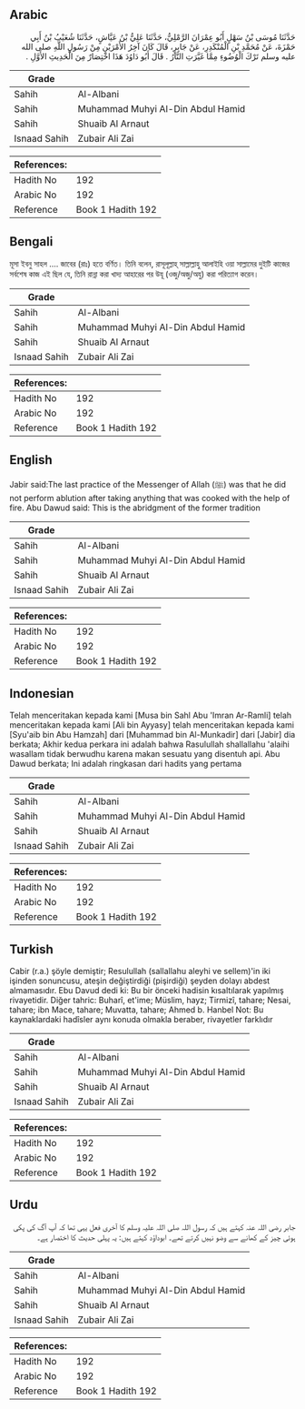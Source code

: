 ## Arabic


<div dir="rtl" lang="ar" style={{fontSize:'larger',backgroundColor:'#f8f9fa',padding:20}}>
حَدَّثَنَا مُوسَى بْنُ سَهْلٍ أَبُو عِمْرَانَ الرَّمْلِيُّ، حَدَّثَنَا عَلِيُّ بْنُ عَيَّاشٍ، حَدَّثَنَا شُعَيْبُ بْنُ أَبِي حَمْزَةَ، عَنْ مُحَمَّدِ بْنِ الْمُنْكَدِرِ، عَنْ جَابِرٍ، قَالَ كَانَ آخِرُ الأَمْرَيْنِ مِنْ رَسُولِ اللَّهِ صلى الله عليه وسلم تَرْكَ الْوُضُوءِ مِمَّا غَيَّرَتِ النَّارُ ‏.‏ قَالَ أَبُو دَاوُدَ هَذَا اخْتِصَارٌ مِنَ الْحَدِيثِ الأَوَّلِ ‏.‏
</div>
<div style={{backgroundColor:'#f8f9fa',padding:20, marginBottom: 10}}><table> <thead> <tr> <th>Grade</th> <th></th> </tr> </thead> <tbody> <tr><td>Sahih</td><td>Al-Albani</td></tr><tr><td>Sahih</td><td>Muhammad Muhyi Al-Din Abdul Hamid</td></tr><tr><td>Sahih</td><td>Shuaib Al Arnaut</td></tr><tr><td>Isnaad Sahih</td><td>Zubair Ali Zai</td></tr></tbody></table><table> <thead> <tr> <th>References:</th> <th></th> </tr> </thead> <tbody><tr><td>Hadith No</td><td>192</td></tr><tr><td>Arabic No</td><td>192</td></tr><tr><td>Reference</td><td>Book 1 Hadith 192</td></tr></tbody></table></div>

## Bengali


<div dir="ltr" lang="bn" style={{fontSize:'larger',backgroundColor:'#f8f9fa',padding:20}}>
মূসা ইবনু সাহল .... জাবের (রাঃ) হতে বর্ণিত। তিনি বলেন, রাসূলূল্লাহ্ সাল্লাল্লাহু আলাইহি ওয়া সাল্লামের দুইটি কাজের সর্বশেষ কাজ এই ছিল যে, তিনি রান্না করা খাদ্য আহারের পর উযূ (ওজু/অজু/অযু) করা পরিত্যাগ করেন।
</div>
<div style={{backgroundColor:'#f8f9fa',padding:20, marginBottom: 10}}><table> <thead> <tr> <th>Grade</th> <th></th> </tr> </thead> <tbody> <tr><td>Sahih</td><td>Al-Albani</td></tr><tr><td>Sahih</td><td>Muhammad Muhyi Al-Din Abdul Hamid</td></tr><tr><td>Sahih</td><td>Shuaib Al Arnaut</td></tr><tr><td>Isnaad Sahih</td><td>Zubair Ali Zai</td></tr></tbody></table><table> <thead> <tr> <th>References:</th> <th></th> </tr> </thead> <tbody><tr><td>Hadith No</td><td>192</td></tr><tr><td>Arabic No</td><td>192</td></tr><tr><td>Reference</td><td>Book 1 Hadith 192</td></tr></tbody></table></div>

## English


<div dir="ltr" lang="en" style={{fontSize:'larger',backgroundColor:'#f8f9fa',padding:20}}>
Jabir said:The last practice of the Messenger of Allah (ﷺ) was that he did not perform ablution after taking anything that was cooked with the help of fire. Abu Dawud said: This is the abridgment of the former tradition
</div>
<div style={{backgroundColor:'#f8f9fa',padding:20, marginBottom: 10}}><table> <thead> <tr> <th>Grade</th> <th></th> </tr> </thead> <tbody> <tr><td>Sahih</td><td>Al-Albani</td></tr><tr><td>Sahih</td><td>Muhammad Muhyi Al-Din Abdul Hamid</td></tr><tr><td>Sahih</td><td>Shuaib Al Arnaut</td></tr><tr><td>Isnaad Sahih</td><td>Zubair Ali Zai</td></tr></tbody></table><table> <thead> <tr> <th>References:</th> <th></th> </tr> </thead> <tbody><tr><td>Hadith No</td><td>192</td></tr><tr><td>Arabic No</td><td>192</td></tr><tr><td>Reference</td><td>Book 1 Hadith 192</td></tr></tbody></table></div>

## Indonesian


<div dir="ltr" lang="id" style={{fontSize:'larger',backgroundColor:'#f8f9fa',padding:20}}>
Telah menceritakan kepada kami [Musa bin Sahl Abu 'Imran Ar-Ramli] telah menceritakan kepada kami [Ali bin Ayyasy] telah menceritakan kepada kami [Syu'aib bin Abu Hamzah] dari [Muhammad bin Al-Munkadir] dari [Jabir] dia berkata; Akhir kedua perkara ini adalah bahwa Rasulullah shallallahu 'alaihi wasallam tidak berwudhu karena makan sesuatu yang disentuh api. Abu Dawud berkata; Ini adalah ringkasan dari hadits yang pertama
</div>
<div style={{backgroundColor:'#f8f9fa',padding:20, marginBottom: 10}}><table> <thead> <tr> <th>Grade</th> <th></th> </tr> </thead> <tbody> <tr><td>Sahih</td><td>Al-Albani</td></tr><tr><td>Sahih</td><td>Muhammad Muhyi Al-Din Abdul Hamid</td></tr><tr><td>Sahih</td><td>Shuaib Al Arnaut</td></tr><tr><td>Isnaad Sahih</td><td>Zubair Ali Zai</td></tr></tbody></table><table> <thead> <tr> <th>References:</th> <th></th> </tr> </thead> <tbody><tr><td>Hadith No</td><td>192</td></tr><tr><td>Arabic No</td><td>192</td></tr><tr><td>Reference</td><td>Book 1 Hadith 192</td></tr></tbody></table></div>

## Turkish


<div dir="ltr" lang="tr" style={{fontSize:'larger',backgroundColor:'#f8f9fa',padding:20}}>
Cabir (r.a.) şöyle demiştir; Resulullah (sallallahu aleyhi ve sellem)'in iki işinden sonuncusu, ateşin değiştirdiği (pişirdiği) şeyden dolayı abdest almamasıdır. Ebu Davud dedi ki: Bu bir önceki hadisin kısaltılarak yapılmış rivayetidir. Diğer tahric: Buharî, et'ime; Müslim, hayz; Tirmizî, tahare; Nesai, tahare; ibn Mace, tahare; Muvatta, tahare; Ahmed b. Hanbel Not: Bu kaynaklardaki hadîsler aynı konuda olmakla beraber, rivayetler farklıdır
</div>
<div style={{backgroundColor:'#f8f9fa',padding:20, marginBottom: 10}}><table> <thead> <tr> <th>Grade</th> <th></th> </tr> </thead> <tbody> <tr><td>Sahih</td><td>Al-Albani</td></tr><tr><td>Sahih</td><td>Muhammad Muhyi Al-Din Abdul Hamid</td></tr><tr><td>Sahih</td><td>Shuaib Al Arnaut</td></tr><tr><td>Isnaad Sahih</td><td>Zubair Ali Zai</td></tr></tbody></table><table> <thead> <tr> <th>References:</th> <th></th> </tr> </thead> <tbody><tr><td>Hadith No</td><td>192</td></tr><tr><td>Arabic No</td><td>192</td></tr><tr><td>Reference</td><td>Book 1 Hadith 192</td></tr></tbody></table></div>

## Urdu


<div dir="rtl" lang="ur" style={{fontSize:'larger',backgroundColor:'#f8f9fa',padding:20}}>
جابر رضی اللہ عنہ کہتے ہیں کہ رسول اللہ صلی اللہ علیہ وسلم کا آخری فعل یہی تھا کہ آپ آگ کی پکی ہوئی چیز کے کھانے سے وضو نہیں کرتے تھے۔ ابوداؤد کہتے ہیں: یہ پہلی حدیث کا اختصار ہے۔
</div>
<div style={{backgroundColor:'#f8f9fa',padding:20, marginBottom: 10}}><table> <thead> <tr> <th>Grade</th> <th></th> </tr> </thead> <tbody> <tr><td>Sahih</td><td>Al-Albani</td></tr><tr><td>Sahih</td><td>Muhammad Muhyi Al-Din Abdul Hamid</td></tr><tr><td>Sahih</td><td>Shuaib Al Arnaut</td></tr><tr><td>Isnaad Sahih</td><td>Zubair Ali Zai</td></tr></tbody></table><table> <thead> <tr> <th>References:</th> <th></th> </tr> </thead> <tbody><tr><td>Hadith No</td><td>192</td></tr><tr><td>Arabic No</td><td>192</td></tr><tr><td>Reference</td><td>Book 1 Hadith 192</td></tr></tbody></table></div>